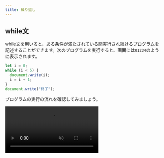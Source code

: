 ```yaml
---
title: 繰り返し
---
```



## while文

while文を用いると、ある条件が満たされている間実行され続けるプログラムを記述することができます。次のプログラムを実行すると、画面には`01234`のように表示されます。

```javascript
let i = 0;
while (i < 5) {
  document.write(i);
  i = i + 1;
}
document.write("終了");
```

プログラムの実行の流れを確認してみましょう。

<video src={whileLoopVideo} controls muted />

while文は、次のように記述します。

```javascript
while (条件式) {
  処理;
}
```

`while`文の実行に差し掛かると、まずは条件式が評価されます。この結果が`true`であれば、波括弧内の処理が実行され、`false`であれば終了します。波括弧内の処理が終わると、再び条件式が評価されます。以上の繰り返しです。

これをフローチャートの形式で表すと、次のようになります。

![while文の構造](./while-statement.drawio.svg)

### 確認問題

1から10までの整数の合計を計算するプログラムを作ってみましょう。

:::tip

`1`から`10`まで順番に増えていく変数`i`と、合計値を保存しておく変数`sum`を用意しましょう。

:::

<Answer>

```javascript
let i = 1;
let sum = 0;
while (i <= 10) {
  sum = sum + i;
  i = i + 1;
}
document.write(sum);
```

<ViewSource url={import.meta.url} path="_samples/answer-while" />

</Answer>

## for 文

`for`文は、`while`文にほんの少しだけ機能を追加したものになります。

先ほどのプログラムは、`for`文によって次のように書き換えられます。

```javascript
for (let i = 0; i < 5; i += 1) {
  document.write(i);
}
document.write("終了");
```

`for`文の文法は次の通りです。

```javascript
for (初期化; 条件式; 更新式) {
  処理;
}
```

`while`文と構造が似ていますが、`条件式`のほかに`初期化`と`更新式`が加えられています。通常、繰り返しを扱うプログラムでは、`while`文の例における変数`i`のように、一番はじめに現在の繰り返し回数を表す変数を用意し、ループの終わりでその変数を更新します。

これらをより便利に記述できるのが`for`文、というわけです。

![for文の構造](./for-statement.drawio.svg)

### 確認問題

前項で書いた1から10までの整数の合計を計算するプログラムをfor文を用いて書き換えてみましょう。

<Answer>

```javascript
let sum = 0;
for (let i = 1; i <= 10; i += 1) {
  sum += i;
}
document.write(sum);
```

<ViewSource url={import.meta.url} path="_samples/answer-for" />

</Answer>

## ネストされたループ

`for`文や`while`文は、ネストして使用することができます。次のプログラムは、`(x, y) = (0, 0)`から始まって`(x, y) = (4, 4)`まで画面に表示します。

```javascript
for (let x = 0; x < 5; x += 1) {
  for (let y = 0; y < 5; y += 1) {
    document.write(`(x, y) = (${x}, ${y})<br>`);
  }
}
```

<ViewSource url={import.meta.url} path="_samples/nested-loop" />

:::tip[テンプレートリテラル]

テンプレートリテラルは、文字列をプログラム中に記述する方法の一種です。ただ、文字列中に別の式を埋め込めるという特徴があります。

```javascript
const string1 = "10から2を引くと" + (10 - 2) + "です。";
const string2 = `10から2を引くと${10 - 2}です。`;
```

通常の文字列は`"` (ダブルクォーテーション) で囲って記述するのに対し、テンプレートリテラルでは <code>`</code> (バッククォーテーション) を用います。

![バッククォーテーション](./backquote.drawio.svg)

:::

## 演習問題1

`1`から`10`までの数の積を求めて画面に表示する、`for`文を含むコードを書いてみましょう。

<Answer title="10の階乗">

```javascript
let product = 1;
for (let i = 1; i <= 10; i = i + 1) {
  product = product * i;
}
document.write(product);
```

<ViewSource url={import.meta.url} path="_samples/product" />

別解

複合代入演算子を使うと次のようにも書けます。

```javascript
let product = 1;
for (let i = 1; i <= 10; i += 1) {
  product *= i;
}
document.write(product);
```

<ViewSource url={import.meta.url} path="_samples/product-alt" />

</Answer>

## 演習問題2（発展）

ある整数の変数`n`が与えられたとき、その値が素数であるかどうか判定するプログラムを作成してください。

:::info
素数の定義は「1より大きい自然数のうち、1とその数以外で割り切れないもの」でしたね。

`範囲内の全ての自然数iに対して〇〇である`はどうやって評価すればよいでしょうか？
:::

:::tip[豆知識]
自然数`n`を`i`で割ったあまりは`n % i`で求められます。
:::

<Answer title="素数判定">

関数の、`return`文が実行されたときに終了する性質を利用します。

```js
function checkPrime(n) {
  if (n <= 1) {
    // nが1以下のときは素数ではない
    return false;
  }
  for (let i = 2; i < n; i += 1) {
    if (n % i === 0) {
      // nはiで割り切れる
      return false;
    }
  }
  return true;
}

document.write(checkPrime(7)); // true
document.write(checkPrime(57)); // false
document.write(checkPrime(-1)); // false
```

<ViewSource url={import.meta.url} path="_samples/is-prime" />

</Answer>
